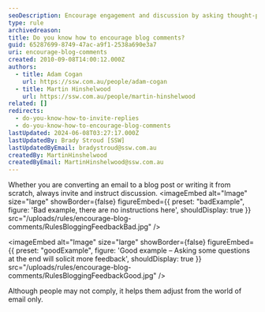 ```yaml
---
seoDescription: Encourage engagement and discussion by asking thought-provoking questions at the end of your blog post.
type: rule
archivedreason:
title: Do you know how to encourage blog comments?
guid: 65287699-8749-47ac-a9f1-2538a690e3a7
uri: encourage-blog-comments
created: 2010-09-08T14:00:12.000Z
authors:
  - title: Adam Cogan
    url: https://ssw.com.au/people/adam-cogan
  - title: Martin Hinshelwood
    url: https://ssw.com.au/people/martin-hinshelwood
related: []
redirects:
  - do-you-know-how-to-invite-replies
  - do-you-know-how-to-encourage-blog-comments
lastUpdated: 2024-06-08T03:27:17.000Z
lastUpdatedBy: Brady Stroud [SSW]
lastUpdatedByEmail: bradystroud@ssw.com.au
createdBy: MartinHinshelwood
createdByEmail: MartinHinshelwood@ssw.com.au
---
```


Whether you are converting an email to a blog post or writing it from scratch, always invite and instruct discussion.
<imageEmbed
  alt="Image"
  size="large"
  showBorder={false}
  figureEmbed={{
    preset: "badExample",
    figure: 'Bad example, there are no instructions here',
    shouldDisplay: true
  }}
  src="/uploads/rules/encourage-blog-comments/RulesBloggingFeedbackBad.jpg"
/>

<imageEmbed
  alt="Image"
  size="large"
  showBorder={false}
  figureEmbed={{
    preset: "goodExample",
    figure: 'Good example – Asking some questions at the end will solicit more feedback',
    shouldDisplay: true
  }}
  src="/uploads/rules/encourage-blog-comments/RulesBloggingFeedbackGood.jpg"
/>

Although people may not comply, it helps them adjust from the world of email only.
